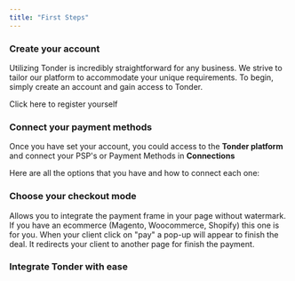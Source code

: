 ```yaml
---
title: "First Steps"
---
```


### Create your account

Utilizing Tonder is incredibly straightforward for any business. We strive to tailor our platform to accommodate your unique requirements. To begin, simply create an account and gain access to Tonder.

<Card href="https://app.tonder.io/users/create-user-business/"  >Click here to register yourself </Card>
### Connect your payment methods 

Once you have set your account, you could access to the <b>Tonder platform</b> and connect your PSP's or Payment Methods in <b>Connections</b>


Here are all the options that you have and how to connect each one:

<CardGroup>
<Card title="Stripe" href="https://www.notion.so/tonder/Stripe-5bc1e788c8e64a469159e5eb672cca56"> </Card>
<Card title="Mercado Pago" href="https://www.notion.so/tonder/Mercado-Pago-547b5c5ee6d848e5aef5ea46117f09f5"></Card>
<Card title="Openpay" href="https://www.notion.so/tonder/OpenPay-64c2301da041413598eb8418ea7d4177"></Card>
<Card title="Conekta" href="https://www.notion.so/tonder/Conekta-c1b96b70dbb743898660aad884b8fd56"> </Card>
<Card title="Paypal" href="https://www.notion.so/tonder/PayPal-75ac54d50d1940ec8d9394e95512f461"> </Card>

</CardGroup>

### Choose your checkout mode 

<CardGroup>

<Card title="Embedded Inline SDK" icon="flag-checkered" href="/">
  Allows you to integrate the payment frame in your page without watermark.
</Card>

<Card title="Plug-in" icon="rocket" href="/">
  If you have an ecommerce (Magento, Woocommerce, Shopify) this one is for you. 
</Card>

<Card title="Pop-up" icon="rocket" href="/">
  When your client click on "pay" a pop-up will appear to finish the deal.
</Card>

<Card title="Alternative tab" icon="flag" href="/">
  It redirects your client to another page for finish the payment. 
</Card>

</CardGroup>

### Integrate Tonder with ease 